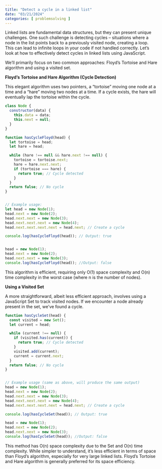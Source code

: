 ```yaml
---
title: "Detect a cycle in a linked list"
date: "03/21/2024"
categories: [ problemsolving ]
---
```


Linked lists are fundamental data structures, but they can present unique challenges. One such challenge is detecting cycles – situations where a node in the list points back to a previously visited node, creating a loop.  This can lead to infinite loops in your code if not handled correctly.  Let's look at how to effectively detect cycles in linked lists using JavaScript.

We'll primarily focus on two common approaches: Floyd's Tortoise and Hare algorithm and using a visited set.

**Floyd's Tortoise and Hare Algorithm (Cycle Detection)**

This elegant algorithm uses two pointers, a "tortoise" moving one node at a time and a "hare" moving two nodes at a time. If a cycle exists, the hare will eventually lap the tortoise within the cycle.

```javascript
class Node {
  constructor(data) {
    this.data = data;
    this.next = null;
  }
}

function hasCycleFloyd(head) {
  let tortoise = head;
  let hare = head;

  while (hare !== null && hare.next !== null) {
    tortoise = tortoise.next;
    hare = hare.next.next;
    if (tortoise === hare) {
      return true; // Cycle detected
    }
  }
  return false; // No cycle
}


// Example usage:
let head = new Node(1);
head.next = new Node(2);
head.next.next = new Node(3);
head.next.next.next = new Node(4);
head.next.next.next.next = head.next; // Create a cycle

console.log(hasCycleFloyd(head)); // Output: true


head = new Node(1);
head.next = new Node(2);
head.next.next = new Node(3);
console.log(hasCycleFloyd(head)); //Output: false

```

This algorithm is efficient, requiring only O(1) space complexity and O(n) time complexity in the worst case (where n is the number of nodes).


**Using a Visited Set**

A more straightforward, albeit less efficient approach, involves using a JavaScript Set to track visited nodes.  If we encounter a node already present in the set, we've found a cycle.

```javascript
function hasCycleSet(head) {
  const visited = new Set();
  let current = head;

  while (current !== null) {
    if (visited.has(current)) {
      return true; // Cycle detected
    }
    visited.add(current);
    current = current.next;
  }
  return false; // No cycle
}


// Example usage (same as above, will produce the same output)
head = new Node(1);
head.next = new Node(2);
head.next.next = new Node(3);
head.next.next.next = new Node(4);
head.next.next.next.next = head.next; // Create a cycle

console.log(hasCycleSet(head)); // Output: true

head = new Node(1);
head.next = new Node(2);
head.next.next = new Node(3);
console.log(hasCycleSet(head)); //Output: false

```

This method has O(n) space complexity due to the Set and O(n) time complexity.  While simpler to understand, it's less efficient in terms of space than Floyd's algorithm, especially for very large linked lists.  Floyd's Tortoise and Hare algorithm is generally preferred for its space efficiency.


